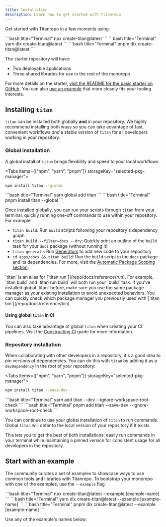 ```yaml
---
title: Installation
description: Learn how to get started with Titanrepo.
---
```



Get started with Titanrepo in a few moments using:

<PackageManagerTabs>
<Tab value="npm">
```bash title="Terminal"
npx create-titan@latest
```

</Tab>

<Tab>
```bash title="Terminal"
yarn dlx create-titan@latest
```

</Tab>

<Tab>
```bash title="Terminal"
pnpm dlx create-titan@latest
```

</Tab>

</PackageManagerTabs>

The starter repository will have:

- Two deployable applications
- Three shared libraries for use in the rest of the monorepo

For more details on the starter, [visit the README for the basic starter on GitHub](https://github.com/khulnasoft/titanrepo/tree/main/examples/basic). You can also [use an example](/repo/docs/getting-started/installation#start-with-an-example) that more closely fits your tooling interests.

## Installing `titan`

`titan` can be installed both globally **and** in your repository. We highly recommend installing both ways so you can take advantage of fast, convenient workflows _and_ a stable version of `titan` for all developers working in your repository.

### Global installation

A global install of `titan` brings flexibility and speed to your local workflows.

<Tabs items={["npm", "yarn", "pnpm"]} storageKey="selected-pkg-manager">
  <Tab value="npm">
  ```bash title="Terminal"
  npm install titan --global
  ```

  </Tab>
  <Tab value="yarn">
  ```bash title="Terminal"
  yarn global add titan
  ```

  </Tab>
  <Tab value="pnpm">
  ```bash title="Terminal"
  pnpm install titan --global
  ```

  </Tab>
</Tabs>

Once installed globally, you can run your scripts through `titan` from your terminal, quickly running one-off commands to use within your repository. For example:

- `titan build`: Run `build` scripts following your repository's dependency graph
- `titan build --filter=docs --dry`: Quickly print an outline of the `build` task for your `docs` package (without running it)
- `titan generate`: Run [Generators](/repo/docs/guides/generating-code) to add new code to your repository
- `cd apps/docs && titan build`: Run the `build` script in the `docs` package and its dependencies. For more, visit the [Automatic Package Scoping section](/repo/docs/crafting-your-repository/running-tasks#automatic-package-scoping).

<Callout type="good-to-know">
  `titan` is an alias for [`titan run`](/repo/docs/reference/run). For example,
  `titan build` and `titan run build` will both run your `build` task.
</Callout>

<Callout type="error" title="Avoid multiple global installations">
  If you've installed global `titan` before, make sure you use the same package
  manager as your existing installation to avoid unexpected behaviors. You can
  quickly check which package manager you previously used with [`titan
  bin`](/repo/docs/reference/bin).
</Callout>

#### Using global `titan` in CI

You can also take advantage of global `titan` when creating your CI pipelines. Visit the [Constructing CI](/repo/docs/crafting-your-repository/constructing-ci#global-titan-in-ci) guide for more information.

### Repository installation

When collaborating with other developers in a repository, it's a good idea to pin versions of dependencies. You can do this with `titan` by adding it as a `devDependency` in the root of your repository:

<Tabs items={["npm", "yarn", "pnpm"]} storageKey="selected-pkg-manager">
  <Tab value="npm">
  ```bash title="Terminal"
  npm install titan --save-dev
  ```

  </Tab>
  <Tab value="yarn">
    ```bash title="Terminal"
    yarn add titan --dev --ignore-workspace-root-check
    ```

  </Tab>
  <Tab value="pnpm">
    ```bash title="Terminal"
    pnpm add titan --save-dev --ignore-workspace-root-check
    ```

  </Tab>
</Tabs>

You can continue to use your global installation of `titan` to run commands. Global `titan` will defer to the local version of your repository if it exists.

This lets you to get the best of both installations: easily run commands in your terminal while maintaining a pinned version for consistent usage for all developers in the repository.

## Start with an example

The community curates a set of examples to showcase ways to use common tools and libraries with Titanrepo. To bootstrap your monorepo with one of the examples, use the `--example` flag:

<PackageManagerTabs>
<Tab>
```bash title="Terminal"
npx create-titan@latest --example [example-name]
```

</Tab>

<Tab>
```bash title="Terminal"
yarn dlx create-titan@latest --example [example-name]
```

</Tab>

<Tab>
```bash title="Terminal"
pnpm dlx create-titan@latest --example [example-name]
```

</Tab>

</PackageManagerTabs>

Use any of the example's names below:

<ExamplesTable />
